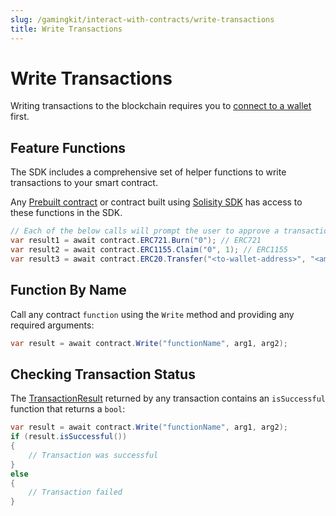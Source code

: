 ```yaml
---
slug: /gamingkit/interact-with-contracts/write-transactions
title: Write Transactions
---
```



# Write Transactions

Writing transactions to the blockchain requires you to [connect to a wallet](/gamingkit/setting-up/connect-wallets) first.

## Feature Functions

The SDK includes a comprehensive set of helper functions to write transactions to your smart contract.

Any [Prebuilt contract](prebuilt-contracts) or contract built using [Solisity SDK](/solidity) has access to these functions in the SDK.

```csharp
// Each of the below calls will prompt the user to approve a transaction:
var result1 = await contract.ERC721.Burn("0"); // ERC721
var result2 = await contract.ERC1155.Claim("0", 1); // ERC1155
var result3 = await contract.ERC20.Transfer("<to-wallet-address>", "<amount-of-tokens>"); // ERC20
```

<div className="row">
  <div className="col col--12" style={{ padding: 8 }}>
    <QuickstartCard
      name="View All Unity SDK Code Snippets"
      link="/sdk/interacting-with-contracts"
      image="/assets/product/sdk.png"
    />
  </div>
</div>

## Function By Name

Call any contract `function` using the `Write` method and providing any required arguments:

```csharp
var result = await contract.Write("functionName", arg1, arg2);
```

## Checking Transaction Status

The [TransactionResult](/unity/TransactionResult) returned by any transaction contains an `isSuccessful` function that returns a `bool`:

```csharp
var result = await contract.Write("functionName", arg1, arg2);
if (result.isSuccessful())
{
    // Transaction was successful
}
else
{
    // Transaction failed
}
```
